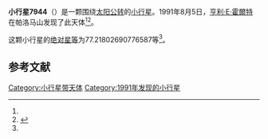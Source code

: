 {{Infobox planet
| bgcolour = #FFFFC0
| name = 7944
| symbol = 
| image = 
| caption = 
| discovery = yes
| discovery_ref = 
| discoverer = [[亨利·E·霍爾特|亨利·E·霍爾特]]
| discovery_site = [[帕洛马山|帕洛马山]] 
| discovered = 1991年8月5日
| designations = yes
| mp_name = 
| named_after = 
| alt_names = 1991 PR12/ 1979 MS / 1980 TU8
| mp_category = [[外小行星带|外小行星带]]
| orbit_ref = <ref name="a">[http://ssd.jpl.nasa.gov/sbdb.cgi?sstr=7944 7944] {{Wayback|url=http://ssd.jpl.nasa.gov/sbdb.cgi?sstr=7944 |date=20210811021848 }}，小行星數據庫瀏覽器（JPL Small-Body Database Browser）－[[美国国家航空航天局|美国国家航空航天局]]喷气推进实验室</ref>
| epoch = 2456400.5 (2013年4月18日更新)
| aphelion = {{convert|3.671906028853873|AU|km|3|abbr=on|lk=out}}
| perihelion = {{convert|2.742212115024742|AU|km|3|abbr=on}}
| semimajor = {{convert|3.207059071939308|AU|km|3|abbr=on}}
| eccentricity = 0.144944931
| period = 2097.774809 [[日|日]]<br />5.74[[儒略年|儒略年]]
| avg_speed = 
| inclination = .4061851129076195
| asc_node = 239.1133167142688
| mean_anomaly = 
| arg_peri = 77.21802690776587
| satellites = 
| physical_characteristics = yes
| dimensions = 
| mass = 
| density = 
| surface_grav = 
| escape_velocity = 
| sidereal_day = 
| axial_tilt = 
| pole_ecliptic_lat = 
| pole_ecliptic_lon = 
| albedo = 
| temperatures= 
| temp_name1 = 
| mean_temp_1 = 
| max_temp_1 = 
| temp_name2 = 
| max_temp_2 = 
| spectral_type = 
| abs_magnitude = 77.21802690776587
}}

'''小行星7944'''（{{lang-en|7944}}）是一颗围绕[[太阳|太阳]][[公转|公转]]的[[小行星|小行星]]。1991年8月5日，[[亨利·E·霍爾特|亨利·E·霍爾特]]在帕洛马山发现了此天体<ref name="a" /><ref>{{cite news|title=小行星列表|url=http://cfa-www.harvard.edu/iau/lists/NumberedMPs.txt|accessdate=2013-07-08|newspaper=哈佛大学|archive-date=2008-05-17|archive-url=https://web.archive.org/web/20080517010638/http://cfa-www.harvard.edu/iau/lists/NumberedMPs.txt|dead-url=no}}</ref>。

这颗小行星的[[绝对星等|绝对星等]]为77.21802690776587等<ref name="a" />。

==参考文献==
{{reflist}}
{{Minor Planet Number|[[小行星7943|小行星7943]]|[[小行星7945|小行星7945]]}}

{{小天体}}

[[Category:小行星带天体|Category:小行星带天体]]
[[Category:1991年发现的小行星|Category:1991年发现的小行星]]

{{asteroid-stub}}